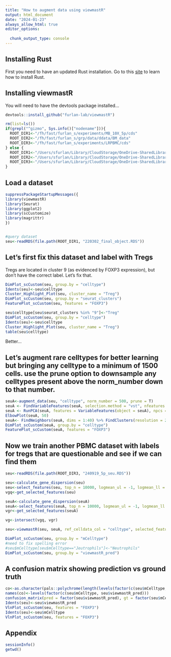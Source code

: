 ```yaml
---
title: "How to augment data using viewmastR"
output: html_document
date: "2024-01-23"
always_allow_html: true
editor_options: 
  
  chunk_output_type: console
---
```


## Installing Rust

First you need to have an updated Rust installation. Go to this [site](https://www.rust-lang.org/tools/install) to learn how to install Rust.


## Installing viewmastR

You will need to have the devtools package installed...

```r
devtools::install_github("furlan-lab/viewmastR")
```

```r
rm(list=ls())
if(grepl("^gizmo", Sys.info()["nodename"])){
  ROOT_DIR1<-"/fh/fast/furlan_s/experiments/MB_10X_5p/cds"
  ROOT_DIR2<-"/fh/fast/furlan_s/grp/data/ddata/BM_data"
  ROOT_DIR3<-"/fh/fast/furlan_s/experiments/LRPBMC/cds"
} else {
  ROOT_DIR1<-"/Users/sfurlan/Library/CloudStorage/OneDrive-SharedLibraries-FredHutchinsonCancerCenter/Furlan_Lab - General/experiments/MB_10X_5p/cds"
  ROOT_DIR2<-"/Users/sfurlan/Library/CloudStorage/OneDrive-SharedLibraries-FredHutchinsonCancerCenter/Furlan_Lab - General/datasets/Healthy_BM_greenleaf"
  ROOT_DIR3<-"/Users/sfurlan/Library/CloudStorage/OneDrive-SharedLibraries-FredHutchinsonCancerCenter/Furlan_Lab - General/experiments/LRPBMC/cds"
}
```

## Load a dataset

```r
suppressPackageStartupMessages({
library(viewmastR)
library(Seurat)
library(ggplot2)
library(scCustomize)
library(magrittr)
})


#query dataset
seu<-readRDS(file.path(ROOT_DIR1, "220302_final_object.RDS"))

```

## Let's first fix this dataset and label with Tregs 

Tregs are located in cluster 9 (as evidenced by FOXP3 expression), but don't have the correct label.  Let's fix that.
```r
DimPlot_scCustom(seu, group.by = "celltype")
Idents(seu)<-seu$celltype
Cluster_Highlight_Plot(seu, cluster_name = "Treg")
DimPlot_scCustom(seu, group.by = "seurat_clusters")
FeaturePlot_scCustom(seu, features = "FOXP3")
```

```r
seu$celltype[seu$seurat_clusters %in% "9"]<-"Treg"
DimPlot_scCustom(seu, group.by = "celltype")
Idents(seu)<-seu$celltype
Cluster_Highlight_Plot(seu, cluster_name = "Treg")
table(seu$celltype)
```

Better...

## Let's augment rare celltypes for better learning but bringing any celltype to a minimum of 1500 cells.  use the prune option to downsample any celltypes present above the norm_number down to that number.

```r

seuA<-augment_data(seu, "celltype", norm_number = 500, prune = T)
seuA <- FindVariableFeatures(seuA, selection.method = "vst", nfeatures = 3000) %>% NormalizeData() %>% ScaleData()
seuA <- RunPCA(seuA, features = VariableFeatures(object = seuA), npcs = 50)
ElbowPlot(seuA, 50) 
seuA<- FindNeighbors(seuA, dims = 1:40) %>% FindClusters(resolution = 2) %>% RunUMAP(dims = 1:40, n.components = 2)
DimPlot_scCustom(seuA, group.by = "celltype")
FeaturePlot_scCustom(seuA, features = "FOXP3")

```


## Now we train another PBMC dataset with labels for tregs that are questionable and see if we can find them
```r

seu<-readRDS(file.path(ROOT_DIR3, "240919_5p_seu.RDS"))

seu<-calculate_gene_dispersion(seu)
seu<-select_features(seu, top_n = 10000, logmean_ul = -1, logmean_ll = -8)
vgq<-get_selected_features(seu)

seuA<-calculate_gene_dispersion(seuA)
seuA<-select_features(seuA, top_n = 10000, logmean_ul = -1, logmean_ll = -8)
vgr<-get_selected_features(seuA)

vg<-intersect(vgq, vgr)

seu<-viewmastR(seu, seuA, ref_celldata_col = "celltype", selected_features = vg)

DimPlot_scCustom(seu, group.by = "mCelltype")
#need to fix spelling error
#seu$mCelltype[seu$mCelltype=="Jeutrophils"]<-"Neutrophils"
DimPlot_scCustom(seu, group.by = "viewmastR_pred")
```


## A confusion matrix showing prediction vs ground truth
```r
co<-as.character(pals::polychrome(length(levels(factor(c(seu$mCelltype, seu$viewmastR_pred))))))
names(co)<-levels(factor(c(seu$mCelltype, seu$viewmastR_pred)))
confusion_matrix(pred = factor(seu$viewmastR_pred), gt = factor(seu$mCelltype), cols = co)
Idents(seu)<-seu$viewmastR_pred
VlnPlot_scCustom(seu, features = "FOXP3")
Idents(seu)<-seu$mCelltype
VlnPlot_scCustom(seu, features = "FOXP3")
```



## Appendix
```r
sessionInfo()
getwd()
```
